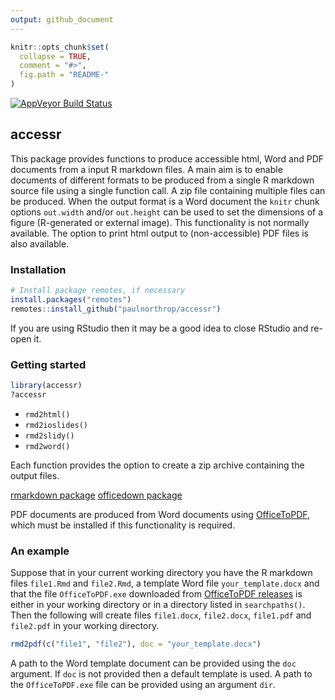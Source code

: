 ```yaml
---
output: github_document
---
```


<!-- README.md is generated from README.Rmd. Please edit that file -->

```r
knitr::opts_chunk$set(
  collapse = TRUE,
  comment = "#>",
  fig.path = "README-"
)
```

[![AppVeyor Build Status](https://ci.appveyor.com/api/projects/status/github/paulnorthrop/stat0002?branch=master&svg=true)](https://ci.appveyor.com/project/paulnorthrop/stat0002)

## accessr

This package provides functions to produce accessible html, Word and PDF documents from a input R markdown files.  A main aim is to enable documents of different formats to be produced from a single R markdown source file using a single function call.  A zip file containing multiple files can be produced.  When the output format is a Word document the `knitr` chunk options `out.width` and/or `out.height` can be used to set the dimensions of a figure (R-generated or external image).  This functionality is not normally available. The option to print html output to (non-accessible) PDF files is also available.      

### Installation

```r
# Install package remotes, if necessary
install.packages("remotes")
remotes::install_github("paulnorthrop/accessr")
```

If you are using RStudio then it may be a good idea to close RStudio and re-open it.

### Getting started

```r
library(accessr)
?accessr
```

* `rmd2html()`
* `rmd2ioslides()`
* `rmd2slidy()`
* `rmd2word()`

Each function provides the option to create a zip archive containing the output files.

[rmarkdown package](https://cran.r-project.org/package=rmarkdown)
[officedown package](https://cran.r-project.org/package=officedown)

PDF documents are produced from Word documents using [OfficeToPDF](https://github.com/cognidox/OfficeToPDF), which must be installed if this functionality is required.

### An example

Suppose that in your current working directory you have the R markdown files `file1.Rmd` and `file2.Rmd`, a template Word file `your_template.docx` and that the file `OfficeToPDF.exe` downloaded from [OfficeToPDF releases](https://github.com/cognidox/OfficeToPDF/releases) is either in your working directory or in a directory listed in `searchpaths()`.  Then the following will create files `file1.docx`, `file2.docx`, `file1.pdf` and `file2.pdf` in your working directory.

```r
rmd2pdf(c("file1", "file2"), doc = "your_template.docx")
```

A path to the Word template document can be provided using the `doc` argument.  If `doc` is not provided then a default template is used.  A path to the `OfficeToPDF.exe` file can be provided using an argument `dir`. 
